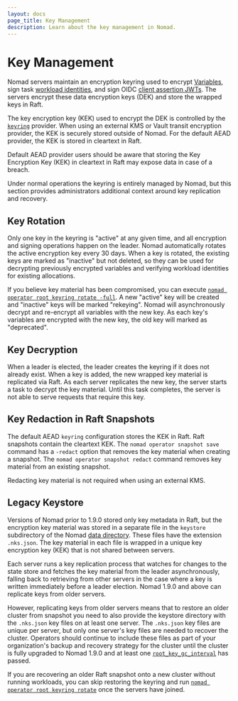 ```yaml
---
layout: docs
page_title: Key Management
description: Learn about the key management in Nomad.
---
```


# Key Management

Nomad servers maintain an encryption keyring used to encrypt [Variables][],
sign task [workload identities][], and sign OIDC [client assertion JWTs][].
The servers encrypt these data encryption keys (DEK) and store the wrapped keys
in Raft.

The key encryption key (KEK) used to encrypt the DEK is controlled by the
[`keyring`][] provider. When using an external KMS or Vault transit encryption
provider, the KEK is securely stored outside of Nomad. For the default AEAD
provider, the KEK is stored in cleartext in Raft.

<Note>

Default AEAD provider users should be aware that storing the Key Encryption Key
(KEK) in cleartext in Raft may expose data in case of a breach.

</Note>

Under normal operations the keyring is entirely managed by Nomad, but this
section provides administrators additional context around key replication and
recovery.

## Key Rotation

Only one key in the keyring is "active" at any given time, and all encryption
and signing operations happen on the leader. Nomad automatically rotates the
active encryption key every 30 days. When a key is rotated, the existing keys
are marked as "inactive" but not deleted, so they can be used for decrypting
previously encrypted variables and verifying workload identities for existing
allocations.

If you believe key material has been compromised, you can execute [`nomad
operator root keyring rotate -full`][]. A new "active" key will be created and
"inactive" keys will be marked "rekeying". Nomad will asynchronously decrypt and
re-encrypt all variables with the new key. As each key's variables are encrypted
with the new key, the old key will marked as "deprecated".

## Key Decryption

When a leader is elected, the leader creates the keyring if it does not already
exist. When a key is added, the new wrapped key material is replicated via
Raft. As each server replicates the new key, the server starts a task to decrypt
the key material. Until this task completes, the server is not able to serve
requests that require this key.

## Key Redaction in Raft Snapshots

The default AEAD `keyring` configuration stores the KEK in Raft. Raft snapshots
contain the cleartext KEK. The `nomad operator snapshot save` command has a
`-redact` option that removes the key material when creating a snapshot. The
`nomad operator snapshot redact` command removes key material from an
existing snapshot.

Redacting key material is not required when using an external KMS.

## Legacy Keystore

Versions of Nomad prior to 1.9.0 stored only key metadata in Raft, but the
encryption key material was stored in a separate file in the `keystore`
subdirectory of the Nomad [data directory][]. These files have the extension
`.nks.json`. The key material in each file is wrapped in a unique key encryption
key (KEK) that is not shared between servers.

Each server runs a key replication process that watches for changes to the state
store and fetches the key material from the leader asynchronously, falling
back to retrieving from other servers in the case where a key is written
immediately before a leader election. Nomad 1.9.0 and above can replicate keys
from older servers.

However, replicating keys from older servers means that to restore an older cluster from snapshot you need to
also provide the keystore directory with the `.nks.json` key files on at least
one server. The `.nks.json` key files are unique per server, but only one
server's key files are needed to recover the cluster. Operators should continue
to include these files as part of your organization's backup and recovery
strategy for the cluster until the cluster is fully upgraded to Nomad 1.9.0 and
at least one [`root_key_gc_interval`][] has passed.

If you are recovering an older Raft snapshot onto a new cluster without running
workloads, you can skip restoring the keyring and run [`nomad operator root
keyring rotate`][] once the servers have joined.



[variables]: /nomad/docs/concepts/variables
[workload identities]: /nomad/docs/concepts/workload-identity
[client assertion JWTs]: /nomad/docs/concepts/acl/auth-methods/oidc#client-assertions
[data directory]: /nomad/docs/configuration#data_dir
[`keyring`]: /nomad/docs/configuration/keyring
[`nomad operator root keyring rotate -full`]: /nomad/docs/commands/operator/root/keyring-rotate
[`nomad operator root keyring rotate`]: /nomad/docs/commands/operator/root/keyring-rotate
[`root_key_gc_interval`]: /nomad/docs/configuration/server#root_key_gc_interval
